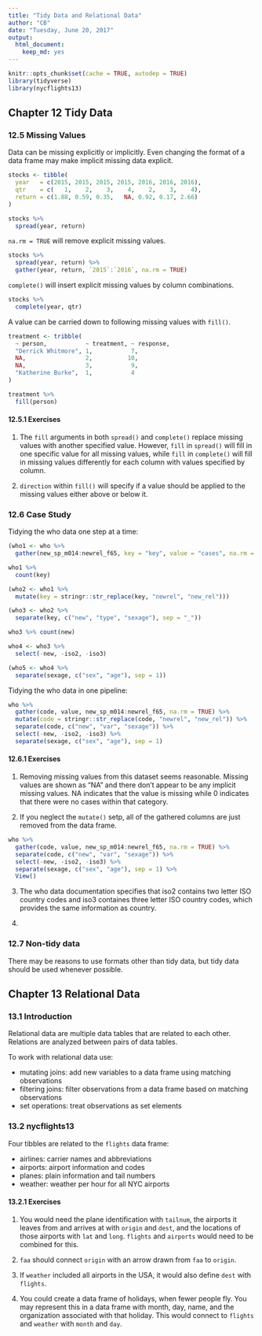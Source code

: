 ```yaml
---
title: "Tidy Data and Relational Data"
author: "CB"
date: "Tuesday, June 20, 2017"
output:
  html_document:
    keep_md: yes
---
```

```r
knitr::opts_chunk$set(cache = TRUE, autodep = TRUE)
library(tidyverse)
library(nycflights13)
```

## Chapter 12 Tidy Data

### 12.5 Missing Values

Data can be missing explicitly or implicitly. Even changing the format of a data frame may make implicit missing data explicit.

```r
stocks <- tibble(
  year   = c(2015, 2015, 2015, 2015, 2016, 2016, 2016),
  qtr    = c(   1,    2,    3,    4,    2,    3,    4),
  return = c(1.88, 0.59, 0.35,   NA, 0.92, 0.17, 2.66)
)

stocks %>% 
  spread(year, return)
```

`na.rm = TRUE` will remove explicit missing values.
```r
stocks %>% 
  spread(year, return) %>% 
  gather(year, return, `2015`:`2016`, na.rm = TRUE)
```

`complete()` will insert explicit missing values by column combinations.
```r
stocks %>% 
  complete(year, qtr)
```

A value can be carried down to following missing values with `fill()`. 
```r
treatment <- tribble(
  ~ person,           ~ treatment, ~ response,
  "Derrick Whitmore", 1,           7,
  NA,                 2,          10, 
  NA,                 3,           9,
  "Katherine Burke",  1,           4
)

treatment %>% 
  fill(person)
```

#### 12.5.1 Exercises

1. The `fill` arguments in both `spread()` and `complete()` replace missing values with another specified value. However, `fill` in `spread()` will fill in one specific value for all missing values, while `fill` in `complete()` will fill in missing values differently for each column with values specified by column. 

2. `direction` within `fill()` will specify if a value should be applied to the missing values either above or below it.

### 12.6 Case Study

Tidying the who data one step at a time:
```r
(who1 <- who %>% 
  gather(new_sp_m014:newrel_f65, key = "key", value = "cases", na.rm = TRUE))

who1 %>% 
  count(key)

(who2 <- who1 %>% 
  mutate(key = stringr::str_replace(key, "newrel", "new_rel")))

(who3 <- who2 %>% 
  separate(key, c("new", "type", "sexage"), sep = "_"))

who3 %>% count(new)

who4 <- who3 %>% 
  select(-new, -iso2, -iso3)

(who5 <- who4 %>% 
  separate(sexage, c("sex", "age"), sep = 1))
```

Tidying the who data in one pipeline:
```r
who %>% 
  gather(code, value, new_sp_m014:newrel_f65, na.rm = TRUE) %>% 
  mutate(code = stringr::str_replace(code, "newrel", "new_rel")) %>% 
  separate(code, c("new", "var", "sexage")) %>% 
  select(-new, -iso2, -iso3) %>% 
  separate(sexage, c("sex", "age"), sep = 1)
```

#### 12.6.1 Exercises

1. Removing missing values from this dataset seems reasonable. Missing values are shown as "NA" and there don't appear to be any implicit missing values. NA indicates that the value is missing while 0 indicates that there were no cases within that category.

2. If you neglect the `mutate()` setp, all of the gathered columns are just removed from the data frame.
```r
who %>% 
  gather(code, value, new_sp_m014:newrel_f65, na.rm = TRUE) %>% 
  separate(code, c("new", "var", "sexage")) %>% 
  select(-new, -iso2, -iso3) %>% 
  separate(sexage, c("sex", "age"), sep = 1) %>% 
  View()
```

3. The who data documentation specifies that iso2 contains two letter ISO country codes and iso3 containes three letter ISO country codes, which provides the same information as country.

4. 

### 12.7 Non-tidy data

There may be reasons to use formats other than tidy data, but tidy data should be used whenever possible.

## Chapter 13 Relational Data

### 13.1 Introduction

Relational data are multiple data tables that are related to each other. Relations are analyzed between pairs of data tables.

To work with relational data use:

* mutating joins: add new variables to a data frame using matching observations
* filtering joins: filter observations from a data frame based on matching observations
* set operations: treat observations as set elements

### 13.2 nycflights13

Four tibbles are related to the `flights` data frame:

* airlines: carrier names and abbreviations
* airports: airport information and codes
* planes: plain information and tail numbers
* weather: weather per hour for all NYC airports

#### 13.2.1 Exercises

1. You would need the plane identification with `tailnum`, the airports it leaves from and arrives at with `origin` and `dest`, and the locations of those airports with `lat` and `long`. `flights` and `airports` would need to be combined for this.

2. `faa` should connect `origin` with an arrow drawn from `faa` to `origin`.

3. If `weather` included all airports in the USA, it would also define `dest` with `flights`. 

4. You could create a data frame of holidays, when fewer people fly. You may represent this in a data frame with month, day, name, and the organization associated with that holiday. This would connect to `flights` and `weather` with `month` and `day`.